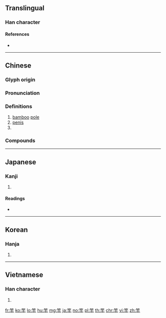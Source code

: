 {{character info/new}}
==Translingual==

===Han character===
{{Han char|rn=118|rad=竹|as=03|sn=9|four=88401|canj=HMJ}}

====References====
* {{Han ref|kx=0878.030|dkj=25854|dj=1306.130|hdz=52948.020|uh=7AFF|ud=31487|bh=ACF1|bd=44273}}

----

==Chinese==
{{zh-forms}}

===Glyph origin===
{{Han etym}}

===Pronunciation===
{{zh-pron
|m=gān,er=y
|c=gon1
|h=pfs=
|md=
|mn=
|w=
|mc=y
|oc=y
|cat=n,pn
}}

===Definitions===
{{zh-hanzi}}

# [[bamboo]] [[pole]]
# [[penis]]
# {{surname|lang=zh}}

===Compounds===
{{zh-der|一竿子|三竿|三竿日上|危竿|叉竿|幕竿|投竿|探竿影草|揭竿|揭竿而起|撐竿跳|旗竿|日上三竿|日出三竿|更轉一竿|望竿|標竿|滑竿|火染旛竿|爆竿|爬竿|百丈竿頭|百尺竿頭|萬丈竿頭|立竿見影|竹竿|竹竿舞|竿子|竿牘|竿累|竿頭一步|筋竿|粘竿|紅日三竿|苞苴竿牘|釣竿|釣魚竿|鉤竿子|長竿|順竿兒爬|順竿子|高竿|鬧竿兒|魚竿}}

----

==Japanese==

===Kanji===
{{ja-kanji|grade=|rs=竹03}}

# {{defn|lang=ja|sort=竹03}}

====Readings====
* {{ja-readings|on=[[かん]] (kan)|kun=[[さお]] (sao)|nanori=}}

----

==Korean==

===Hanja===
{{ko-hanja|hangeul=간|eumhun=|rv=gan|mr=kan|y=kan}}

# {{defn|lang=ko|sort=竹03}}

----

==Vietnamese==

===Han character===
{{vi-hantu|[[can]], [[cần]]|rs=竹03}}

# {{defn|lang=vi|sort=竹03}}

[[fr:竿]]
[[ko:竿]]
[[lo:竿]]
[[hu:竿]]
[[mg:竿]]
[[ja:竿]]
[[no:竿]]
[[pl:竿]]
[[th:竿]]
[[chr:竿]]
[[vi:竿]]
[[zh:竿]]